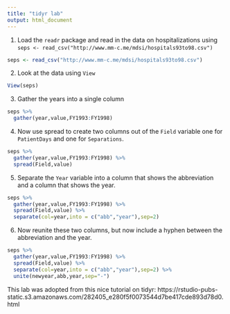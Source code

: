 ---
title: "tidyr lab"
output: html_document
---

1. Load the `readr` package and read in the data on hospitalizations using
`seps <- read_csv("http://www.mm-c.me/mdsi/hospitals93to98.csv")`

```{r}
seps <- read_csv("http://www.mm-c.me/mdsi/hospitals93to98.csv")
```


2. Look at the data using `View`

```{r}
View(seps)
```


3. Gather the years into a single column

```{r}
seps %>% 
  gather(year,value,FY1993:FY1998)
```


4. Now use spread to create two columns out of the `Field` variable one for `PatientDays` and one for `Separations`. 

```{r}
seps %>%
  gather(year,value,FY1993:FY1998) %>%
  spread(Field,value)
```


5. Separate the `Year` variable into a column that shows the abbreviation and a column that shows the year. 

```{r}
seps %>%
  gather(year,value,FY1993:FY1998) %>%
  spread(Field,value) %>%
  separate(col=year,into = c("abb","year"),sep=2)
```

6. Now reunite these two columns, but now include a hyphen between the abbreviation and the year. 

```{r}
seps %>%
  gather(year,value,FY1993:FY1998) %>%
  spread(Field,value) %>%
  separate(col=year,into = c("abb","year"),sep=2) %>%
  unite(newyear,abb,year,sep="-")
```


This lab was adopted from this nice tutorial on tidyr: https://rstudio-pubs-static.s3.amazonaws.com/282405_e280f5f0073544d7be417cde893d78d0.html
